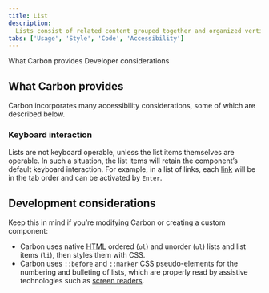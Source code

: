 ```yaml
---
title: List
description:
  Lists consist of related content grouped together and organized vertically.
tabs: ['Usage', 'Style', 'Code', 'Accessibility']
---
```


<AnchorLinks>
  <AnchorLink>What Carbon provides</AnchorLink>
  <AnchorLink>Developer considerations</AnchorLink>
</AnchorLinks>

## What Carbon provides

Carbon incorporates many accessibility considerations, some of which are
described below.

### Keyboard interaction

Lists are not keyboard operable, unless the list items themselves are operable.
In such a situation, the list items will retain the component’s default keyboard
interaction. For example, in a list of links, each
[link](https://carbondesignsystem.com/components/link/usage) will be in the tab
order and can be activated by `Enter`.

## Development considerations

Keep this in mind if you’re modifying Carbon or creating a custom component:

- Carbon uses native
  [HTML](https://www.w3.org/WAI/tutorials/page-structure/content/#lists) ordered
  (`ol`) and unorder (`ul`) lists and list items (`li`), then styles them with
  CSS.
- Carbon uses `::before` and `::marker` CSS pseudo-elements for the numbering
  and bulleting of lists, which are properly read by assistive technologies such
  as [screen readers](https://www.ibm.com/able/toolkit/verify/screen-reader/).
